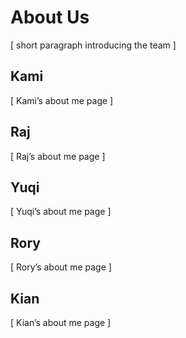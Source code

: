 # About Us {-}

[ short paragraph introducing the team ]

## Kami 

[ Kami's about me page ]

## Raj

[ Raj's about me page ]

## Yuqi

[ Yuqi's about me page ]

## Rory

[ Rory's about me page ]

## Kian

[ Kian's about me page ]
